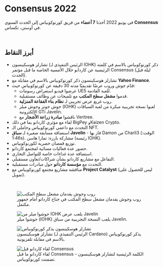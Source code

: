 # Consensus 2022  

في يونيو 2022 أخذنا **7 أعضاء** من فريق كورنوكوبياس إلى الحدث السنوي **Consensus** في أوستن، تكساس.  

</br>

## أبرز النقاط  

<ul className="styled-list">
  <li>
    تشارلز هوسكينسون (الرئيس التنفيذي لـ IOHK) ذكر كورنوكوبياس بالاسم في كلمته الرئيسية عن كاردانو خلال الأمسية الخاصة ما قبل مؤتمر Consensus (ليلة قبل الحدث).
  </li>
  <li>
    تشارلز هوسكينسون ذكر كورنوكوبياس بالاسم في مقابلة مع <b>Yahoo Finance</b>.
  </li>
  <li>
    قدّم جوش وروب عرضًا تقديميًا مدته 30 دقيقة عن كورنوكوبياس حيث:
    <ul className="styled-list">
      <li>عرضوا فيديو استعراض رسومات UE5 للعبة القادمة.</li>
      <li>قدموا <b>مشغل سطح المكتب</b> مع تلميحات عن وظائف مستقبلية.</li>
      <li>روب غريغ عرض تجريبي لـ <b>نظام بناء الفقاعة المنزلية</b>.</li>
      <li>جوش جونز وجوش ميلر (IOHK) لعبوا نسخة تجريبية مبكرة من لعبة السباقات الإلكترونية GTi Javelin.</li>
      <li>ناقشوا <b>مبادرة زراعة الأشجار</b> مع Veritree.</li>
    </ul>
  </li>
  <li>لقاء مع مؤثري كاردانو بما في ذلك BigPey وKaizen Crypto.</li>
  <li>التحدث مع داعمي كورنوكوبياس وحاملي الـ NFT.</li>
  <li>
    استضافة مسابقة صغيرة لـ <b>سباق Javelin</b> - فاز بها Damon من Charli3 (الوقت: 1:46s).  
    مشاركة بارزة: تمارا هاسن (رئيسة IOHK).
  </li>
  <li>توزيع قمصان حصرية لكورنوكوبياس.</li>
  <li>حضور عدة فعاليات مسائية لمجتمع كاردانو.</li>
  <li>استضافة عدة غداءات خاصة للتواصل التجاري.</li>
  <li>التفاعل مع مشاريع كاردانو بشأن شراكات/تعاون مستقبلي.</li>
  <li>التحدث مع <b>مؤسسة كاردانو</b> حول مبادرات مستقبلية.</li>
  <li>مناقشة مشاريع مجتمع كورنوكوبياس مع <b>Project Catalyst</b> (ليس للحصول على تمويل).</li>
</ul>  

</br>

<figure className="img-center">
  <img src="/images/status/2022-06/consensus-launcher.avif" alt="روب وجوش يقدمان مشغل سطح المكتب" />
  <figcaption>روب وجوش يقدمان مشغل سطح المكتب في جناح كاردانو أمام جمهور مكتمل.</figcaption>
</figure>

<figure className="img-center">
  <img src="/images/status/2022-06/javelin-demo.avif" alt="جوشوا ميلر من IOHK يلعب عرض Javelin" />
  <figcaption>جوشوا ميلر (IOHK) يلعب النسخة التجريبية من سباق Javelin.</figcaption>
</figure>

<figure className="img-center">
  <img src="/images/status/2022-06/hoskinson-tv.avif" alt="تشارلز هوسكينسون يذكر كورنوكوبياس" />
  <figcaption>تشارلز هوسكينسون (الرئيس التنفيذي لـ Cardano) يذكر كورنوكوبياس بالاسم في مقابلة تلفزيونية.</figcaption>
</figure>

<figure className="img-center">
  <img src="/images/status/2022-06/cardano-meetup.avif" alt="لقاء كاردانو قبل Consensus" />
  <figcaption>لقاء كاردانو ما قبل Consensus - الكلمة الرئيسية لتشارلز هوسكينسون تضمنت كورنوكوبياس.</figcaption>
</figure>
